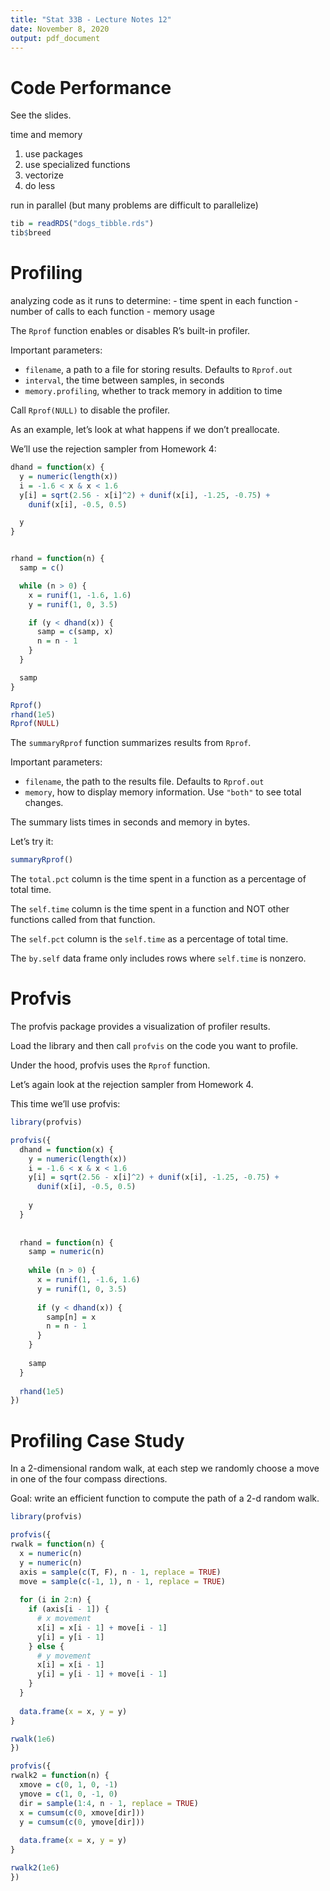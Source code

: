 ```yaml
---
title: "Stat 33B - Lecture Notes 12"
date: November 8, 2020
output: pdf_document
---
```


Code Performance
================

See the slides.

time and memory

1. use packages
2. use specialized functions
3. vectorize
4. do less

run in parallel (but many problems are difficult to parallelize)

```r
tib = readRDS("dogs_tibble.rds")
tib$breed
```


Profiling
=========
analyzing code as it runs to determine:
- time spent in each function
- number of calls to each function
- memory usage

The `Rprof` function enables or disables R's built-in profiler.

Important parameters:

* `filename`, a path to a file for storing results. Defaults to `Rprof.out`
* `interval`, the time between samples, in seconds
* `memory.profiling`, whether to track memory in addition to time

Call `Rprof(NULL)` to disable the profiler.


As an example, let's look at what happens if we don't preallocate.

We'll use the rejection sampler from Homework 4:
```r
dhand = function(x) {
  y = numeric(length(x))
  i = -1.6 < x & x < 1.6
  y[i] = sqrt(2.56 - x[i]^2) + dunif(x[i], -1.25, -0.75) +
    dunif(x[i], -0.5, 0.5)

  y
}


rhand = function(n) {
  samp = c()

  while (n > 0) {
    x = runif(1, -1.6, 1.6)
    y = runif(1, 0, 3.5)

    if (y < dhand(x)) {
      samp = c(samp, x)
      n = n - 1
    }
  }

  samp
}
```

```r
Rprof()
rhand(1e5)
Rprof(NULL)
```

The `summaryRprof` function summarizes results from `Rprof`.

Important parameters:

* `filename`, the path to the results file. Defaults to `Rprof.out`
* `memory`, how to display memory information. Use `"both"` to see total
  changes.

The summary lists times in seconds and memory in bytes.

Let's try it:
```r
summaryRprof()
```

The `total.pct` column is the time spent in a function as a percentage of
total time.

The `self.time` column is the time spent in a function and NOT other functions
called from that function.

The `self.pct` column is the `self.time` as a percentage of total time.

The `by.self` data frame only includes rows where `self.time` is nonzero.



Profvis
=======

The profvis package provides a visualization of profiler results.

Load the library and then call `profvis` on the code you want to profile.

Under the hood, profvis uses the `Rprof` function.


Let's again look at the rejection sampler from Homework 4.

This time we'll use profvis:
```r
library(profvis)

profvis({
  dhand = function(x) {
    y = numeric(length(x))
    i = -1.6 < x & x < 1.6
    y[i] = sqrt(2.56 - x[i]^2) + dunif(x[i], -1.25, -0.75) +
      dunif(x[i], -0.5, 0.5)
  
    y
  }
  
  
  rhand = function(n) {
    samp = numeric(n)
  
    while (n > 0) {
      x = runif(1, -1.6, 1.6)
      y = runif(1, 0, 3.5)
  
      if (y < dhand(x)) {
        samp[n] = x
        n = n - 1
      }
    }
  
    samp
  }
  
  rhand(1e5)
})
```



Profiling Case Study
====================

In a 2-dimensional random walk, at each step we randomly choose a move in one
of the four compass directions.

Goal: write an efficient function to compute the path of a 2-d random walk.

```r
library(profvis)

profvis({
rwalk = function(n) {
  x = numeric(n)
  y = numeric(n)
  axis = sample(c(T, F), n - 1, replace = TRUE)
  move = sample(c(-1, 1), n - 1, replace = TRUE)
  
  for (i in 2:n) {
    if (axis[i - 1]) {
      # x movement
      x[i] = x[i - 1] + move[i - 1]
      y[i] = y[i - 1]
    } else {
      # y movement
      x[i] = x[i - 1]
      y[i] = y[i - 1] + move[i - 1]
    }
  }
  
  data.frame(x = x, y = y)
}

rwalk(1e6)
})
```

```r
profvis({
rwalk2 = function(n) {
  xmove = c(0, 1, 0, -1)
  ymove = c(1, 0, -1, 0)
  dir = sample(1:4, n - 1, replace = TRUE)
  x = cumsum(c(0, xmove[dir]))
  y = cumsum(c(0, ymove[dir]))
  
  data.frame(x = x, y = y)
}

rwalk2(1e6)
})
```
